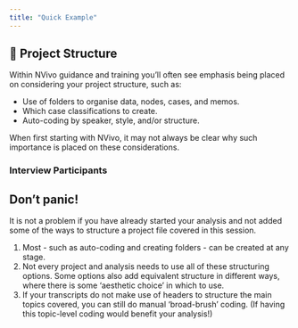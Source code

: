 ```yaml
---
title: "Quick Example"
---
```


## 🤔 Project Structure

Within NVivo guidance and training you'll often see emphasis being placed on considering your project structure, such as:

- Use of folders to organise data, nodes, cases, and memos.
- Which case classifications to create.
- Auto-coding by speaker, style, and/or structure.

When first starting with NVivo, it may not always be clear why such importance is placed on these considerations.


### Interview Participants



### 




::: {#living-documents .callout-important}
## Don't panic!

It is not a problem if you have already started your analysis and not added some of the ways to structure a project file covered in this session.

1. Most - such as auto-coding and creating folders - can be created at any stage.
2. Not every project and analysis needs to use all of these structuring options. Some options also add equivalent structure in different ways, where there is some 'aesthetic choice' in which to use.
3. If your transcripts do not make use of headers to structure the main topics covered, you can still do manual 'broad-brush' coding. (If having this topic-level coding would benefit your analysis!)

:::